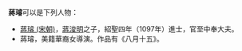 '''蔣璿'''可以是下列人物：
* [[蔣璿_(宋朝)|蔣璿 (宋朝)]]，[[蔣浚明|蔣浚明]]之子，紹聖四年（1097年）進士，官至中奉大夫。
* 蔣璿，美籍華裔女導演。作品有《八月十五》。

{{消歧义|Cat=二字蔣姓人名消歧義}}